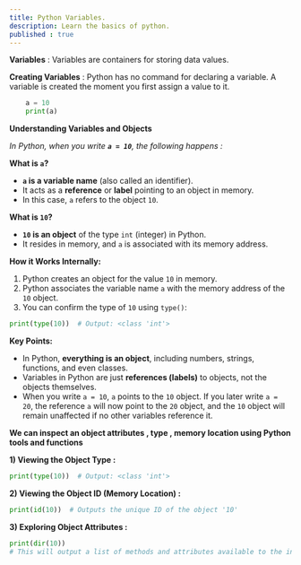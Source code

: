 ```yaml
---
title: Python Variables.
description: Learn the basics of python.
published : true
---
```


**Variables** : 
Variables are containers for storing data values.

**Creating Variables** :
Python has no command for declaring a variable.
A variable is created the moment you first assign a value to it.
```python
    a = 10
    print(a)
```
**Understanding Variables and Objects** 

_In Python, when you write **`a = 10`**, the following happens :_ 

 **What is `a`?**

*   **`a` is a variable name** (also called an identifier).
*   It acts as a **reference** or **label** pointing to an object in memory.
*   In this case, `a` refers to the object `10`.

 **What is `10`?**

*   **`10` is an object** of the type `int` (integer) in Python.
*   It resides in memory, and `a` is associated with its memory address.

 **How it Works Internally:**

1.  Python creates an object for the value `10` in memory.
2.  Python associates the variable name `a` with the memory address of the `10` object.
3.  You can confirm the type of `10` using `type()`:
```python
print(type(10))  # Output: <class 'int'>
```

**Key Points:** 

*   In Python, **everything is an object**, including numbers, strings, functions, and even classes.
*   Variables in Python are just **references (labels)** to objects, not the objects themselves.
*   When you write `a = 10`, `a` points to the `10` object. If you later write `a = 20`, the reference `a` will now point to the `20` object, and the `10` object will remain unaffected if no other variables reference it.

**We can inspect an object attributes , type , memory location using Python tools and functions**

**1) Viewing the Object Type :**

```python
print(type(10))  # Output: <class 'int'>
```   

**2) Viewing the Object ID (Memory Location) :**
```python
print(id(10))  # Outputs the unique ID of the object '10'
```

**3) Exploring Object Attributes :**
```python
print(dir(10))
# This will output a list of methods and attributes available to the int class, such as bit_length, to_bytes, and more
```